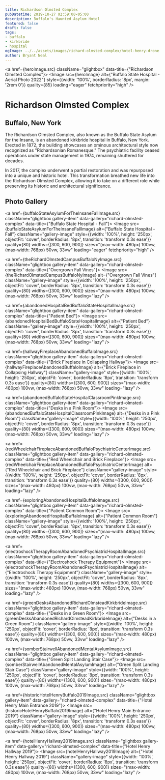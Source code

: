 ```yaml
---
title: Richardson Olmsted Complex
pubDatetime: 2019-10-27 02:59:00-05:00
description: Buffalo's Haunted Asylum Hotel
featured: false
draft: false
tags:
- buffalo
- kirkbride
- hospital
ogImage: ../../assets/images/richard-olmsted-complex/hotel-henry-drone-2022.jpg
author: Bryant Neal
---
```





<a href={heroImage.src} className="glightbox" data-title={"Richardson Olmsted Complex"}>
  <Image 
    src={heroImage} 
    alt={"Buffalo State Hospital - Aerial Photo 2022"}
    style={{width: '100%', borderRadius: '8px', margin: '2rem 0'}}
    quality={85}
    loading="eager"
    fetchpriority="high"
  />
</a>

# Richardson Olmsted Complex
## Buffalo, New York

The Richardson Olmsted Complex, also known as the Buffalo State Asylum for the Insane, is an abandoned kirkbride hospital in Buffalo, New York. Erected in 1872, the building showcases an ominous architectural style now recognized as "Richardsonian Romanesque." The psychiatric facility ceased operations under state management in 1974, remaining shuttered for decades.

In 2017, the complex underwent a partial restoration and was repurposed into a unique and historic hotel. This transformation breathed new life into the Richardson Olmsted Complex, allowing it to take on a different role while preserving its historic and architectural significance.

## Photo Gallery

<div className="gallery gallery--two">

<a href={buffaloStateAsylumForTheInsaneFallImage.src} className="glightbox gallery-item" data-gallery="richard-olmsted-complex" data-title={"Buffalo State Hospital - Fall"}>
  <Image 
    src={buffaloStateAsylumForTheInsaneFallImage} 
    alt={"Buffalo State Hospital - Fall"}
    className="gallery-image" 
    style={{width: '100%', height: '250px', objectFit: 'cover', borderRadius: '8px', transition: 'transform 0.3s ease'}}
    quality={80}
    widths={[300, 600, 900]}
    sizes="(max-width: 480px) 100vw, (max-width: 768px) 50vw, 33vw"
    loading="eager"
    fetchpriority="high"
  />
</a>

<a href={theRichardOlmstedCampusBuffaloNyImage.src} className="glightbox gallery-item" data-gallery="richard-olmsted-complex" data-title={"Overgrown Fall Vines"}>
  <Image 
    src={theRichardOlmstedCampusBuffaloNyImage} 
    alt={"Overgrown Fall Vines"}
    className="gallery-image" 
    style={{width: '100%', height: '250px', objectFit: 'cover', borderRadius: '8px', transition: 'transform 0.3s ease'}}
    quality={80}
    widths={[300, 600, 900]}
    sizes="(max-width: 480px) 100vw, (max-width: 768px) 50vw, 33vw"
    loading="lazy"
  />
</a>

<a href={abandonedHospitalBedBuffaloStateHospitalImage.src} className="glightbox gallery-item" data-gallery="richard-olmsted-complex" data-title={"Patient Bed"}>
  <Image 
    src={abandonedHospitalBedBuffaloStateHospitalImage} 
    alt={"Patient Bed"}
    className="gallery-image" 
    style={{width: '100%', height: '250px', objectFit: 'cover', borderRadius: '8px', transition: 'transform 0.3s ease'}}
    quality={80}
    widths={[300, 600, 900]}
    sizes="(max-width: 480px) 100vw, (max-width: 768px) 50vw, 33vw"
    loading="lazy"
  />
</a>

<a href={hallwayFireplaceAbandonedBuffaloImage.src} className="glightbox gallery-item" data-gallery="richard-olmsted-complex" data-title={"Brick Fireplace in Collapsing Hallway"}>
  <Image 
    src={hallwayFireplaceAbandonedBuffaloImage} 
    alt={"Brick Fireplace in Collapsing Hallway"}
    className="gallery-image" 
    style={{width: '100%', height: '250px', objectFit: 'cover', borderRadius: '8px', transition: 'transform 0.3s ease'}}
    quality={80}
    widths={[300, 600, 900]}
    sizes="(max-width: 480px) 100vw, (max-width: 768px) 50vw, 33vw"
    loading="lazy"
  />
</a>

<a href={abandonedBuffaloStateHospitalClassroomPinkImage.src} className="glightbox gallery-item" data-gallery="richard-olmsted-complex" data-title={"Desks in a Pink Room"}>
  <Image 
    src={abandonedBuffaloStateHospitalClassroomPinkImage} 
    alt={"Desks in a Pink Room"}
    className="gallery-image" 
    style={{width: '100%', height: '250px', objectFit: 'cover', borderRadius: '8px', transition: 'transform 0.3s ease'}}
    quality={80}
    widths={[300, 600, 900]}
    sizes="(max-width: 480px) 100vw, (max-width: 768px) 50vw, 33vw"
    loading="lazy"
  />
</a>

<a href={redWheelchairFireplaceAbandonedBuffaloPsychiatricCenterImage.src} className="glightbox gallery-item" data-gallery="richard-olmsted-complex" data-title={"Red Wheelchair and Brick Fireplace"}>
  <Image 
    src={redWheelchairFireplaceAbandonedBuffaloPsychiatricCenterImage} 
    alt={"Red Wheelchair and Brick Fireplace"}
    className="gallery-image" 
    style={{width: '100%', height: '250px', objectFit: 'cover', borderRadius: '8px', transition: 'transform 0.3s ease'}}
    quality={80}
    widths={[300, 600, 900]}
    sizes="(max-width: 480px) 100vw, (max-width: 768px) 50vw, 33vw"
    loading="lazy"
  />
</a>

<a href={exploringAbandonedHospitalBuffaloImage.src} className="glightbox gallery-item" data-gallery="richard-olmsted-complex" data-title={"Patient Common Room"}>
  <Image 
    src={exploringAbandonedHospitalBuffaloImage} 
    alt={"Patient Common Room"}
    className="gallery-image" 
    style={{width: '100%', height: '250px', objectFit: 'cover', borderRadius: '8px', transition: 'transform 0.3s ease'}}
    quality={80}
    widths={[300, 600, 900]}
    sizes="(max-width: 480px) 100vw, (max-width: 768px) 50vw, 33vw"
    loading="lazy"
  />
</a>

<a href={electroshockTherapyRoomAbandonedPsychiatricHospitalImage.src} className="glightbox gallery-item" data-gallery="richard-olmsted-complex" data-title={"Electroshock Therapy Equipment"}>
  <Image 
    src={electroshockTherapyRoomAbandonedPsychiatricHospitalImage} 
    alt={"Electroshock Therapy Equipment"}
    className="gallery-image" 
    style={{width: '100%', height: '250px', objectFit: 'cover', borderRadius: '8px', transition: 'transform 0.3s ease'}}
    quality={80}
    widths={[300, 600, 900]}
    sizes="(max-width: 480px) 100vw, (max-width: 768px) 50vw, 33vw"
    loading="lazy"
  />
</a>

<a href={greenDesksAbandonedRichardOlmsteadKirkbrideImage.src} className="glightbox gallery-item" data-gallery="richard-olmsted-complex" data-title={"Desks in a Green Room"}>
  <Image 
    src={greenDesksAbandonedRichardOlmsteadKirkbrideImage} 
    alt={"Desks in a Green Room"}
    className="gallery-image" 
    style={{width: '100%', height: '250px', objectFit: 'cover', borderRadius: '8px', transition: 'transform 0.3s ease'}}
    quality={80}
    widths={[300, 600, 900]}
    sizes="(max-width: 480px) 100vw, (max-width: 768px) 50vw, 33vw"
    loading="lazy"
  />
</a>

<a href={somberStairwellAbandonedMentalAsylumImage.src} className="glightbox gallery-item" data-gallery="richard-olmsted-complex" data-title={"Green Split Landing Stair Case"}>
  <Image 
    src={somberStairwellAbandonedMentalAsylumImage} 
    alt={"Green Split Landing Stair Case"}
    className="gallery-image" 
    style={{width: '100%', height: '250px', objectFit: 'cover', borderRadius: '8px', transition: 'transform 0.3s ease'}}
    quality={80}
    widths={[300, 600, 900]}
    sizes="(max-width: 480px) 100vw, (max-width: 768px) 50vw, 33vw"
    loading="lazy"
  />
</a>

<a href={historicHotelHenryBuffalo2019Image.src} className="glightbox gallery-item" data-gallery="richard-olmsted-complex" data-title={"Hotel Henry Main Entrance 2019"}>
  <Image 
    src={historicHotelHenryBuffalo2019Image} 
    alt={"Hotel Henry Main Entrance 2019"}
    className="gallery-image" 
    style={{width: '100%', height: '250px', objectFit: 'cover', borderRadius: '8px', transition: 'transform 0.3s ease'}}
    quality={80}
    widths={[300, 600, 900]}
    sizes="(max-width: 480px) 100vw, (max-width: 768px) 50vw, 33vw"
    loading="lazy"
  />
</a>

<a href={hotelHenryHallway2019Image.src} className="glightbox gallery-item" data-gallery="richard-olmsted-complex" data-title={"Hotel Henry Hallway 2019"}>
  <Image 
    src={hotelHenryHallway2019Image} 
    alt={"Hotel Henry Hallway 2019"}
    className="gallery-image" 
    style={{width: '100%', height: '250px', objectFit: 'cover', borderRadius: '8px', transition: 'transform 0.3s ease'}}
    quality={80}
    widths={[300, 600, 900]}
    sizes="(max-width: 480px) 100vw, (max-width: 768px) 50vw, 33vw"
    loading="lazy"
  />
</a>

</div>
